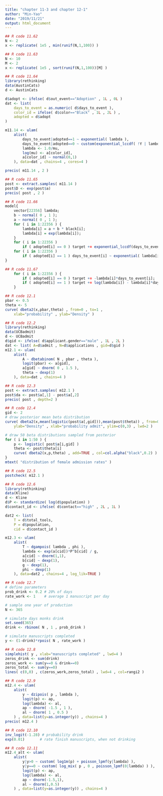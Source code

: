 ```yaml
---
title: "chapter 11-3 and chapter 12-1"
author: "Min-Yao"
date: "2019/11/21"
output: html_document
---
```


```r
## R code 11.62
N <- 2
x <- replicate( 1e5 , min(runif(N,1,100)) )

## R code 11.63
N <- 10
M <- 2
x <- replicate( 1e5 , sort(runif(N,1,100))[M] )

## R code 11.64
library(rethinking)
data(AustinCats)
d <- AustinCats

d$adopt <- ifelse( d$out_event=="Adoption" , 1L , 0L )
dat <- list(
    days_to_event = as.numeric( d$days_to_event ),
    color_id = ifelse( d$color=="Black" , 1L , 2L ) ,
    adopted = d$adopt
)

m11.14 <- ulam(
    alist(
        days_to_event|adopted==1 ~ exponential( lambda ),
        days_to_event|adopted==0 ~ custom(exponential_lccdf( !Y | lambda )),
        lambda <- 1.0/mu,
        log(mu) <- a[color_id],
        a[color_id] ~ normal(0,1)
    ), data=dat , chains=4 , cores=4 )

precis( m11.14 , 2 )

## R code 11.65
post <- extract.samples( m11.14 )
post$D <- exp(post$a)
precis( post , 2 )

## R code 11.66
model{
    vector[22356] lambda;
    b ~ normal( 0 , 1 );
    a ~ normal( 0 , 1 );
    for ( i in 1:22356 ) {
        lambda[i] = a + b * black[i];
        lambda[i] = exp(lambda[i]);
    }
    for ( i in 1:22356 )
        if ( adopted[i] == 0 ) target += exponential_lccdf(days_to_event[i] | lambda[i]);
    for ( i in 1:22356 )
        if ( adopted[i] == 1 ) days_to_event[i] ~ exponential( lambda[i] );
}

## R code 11.67
    for ( i in 1:22356 ) {
        if ( adopted[i] == 0 ) target += -lambda[i]*days_to_event[i];
        if ( adopted[i] == 1 ) target += log(lambda[i]) - lambda[i]*days_to_event[i];
    }
```

```r
## R code 12.1
pbar <- 0.5
theta <- 5
curve( dbeta2(x,pbar,theta) , from=0 , to=1 ,
    xlab="probability" , ylab="Density" )

## R code 12.2
library(rethinking)
data(UCBadmit)
d <- UCBadmit
d$gid <- ifelse( d$applicant.gender=="male" , 1L , 2L )
dat <- list( A=d$admit , N=d$applications , gid=d$gid )
m12.1 <- ulam(
    alist(
        A ~ dbetabinom( N , pbar , theta ),
        logit(pbar) <- a[gid],
        a[gid] ~ dnorm( 0 , 1.5 ),
        theta ~ dexp(1)
    ), data=dat , chains=4 )

## R code 12.3
post <- extract.samples( m12.1 )
post$da <- post$a[,1] - post$a[,2]
precis( post , depth=2 )

## R code 12.4
gid <- 2
# draw posterior mean beta distribution
curve( dbeta2(x,mean(logistic(post$a[,gid])),mean(post$theta)) , from=0 , to=1 ,
    ylab="Density" , xlab="probability admit", ylim=c(0,3) , lwd=2 )

# draw 50 beta distributions sampled from posterior
for ( i in 1:50 ) {
    p <- logistic( post$a[i,gid] )
    theta <- post$theta[i]
    curve( dbeta2(x,p,theta) , add=TRUE , col=col.alpha("black",0.2) )
}
mtext( "distribution of female admission rates" )

## R code 12.5
postcheck( m12.1 )

## R code 12.6
library(rethinking)
data(Kline)
d <- Kline
d$P <- standardize( log(d$population) )
d$contact_id <- ifelse( d$contact=="high" , 2L , 1L )

dat2 <- list(
    T = d$total_tools,
    P = d$population,
    cid = d$contact_id )

m12.3 <- ulam(
    alist(
        T ~ dgampois( lambda , phi ),
        lambda <- exp(a[cid])*P^b[cid] / g,
        a[cid] ~ dnorm(1,1),
        b[cid] ~ dexp(1),
        g ~ dexp(1),
        phi ~ dexp(1)
    ), data=dat2 , chains=4 , log_lik=TRUE )

## R code 12.7
# define parameters
prob_drink <- 0.2 # 20% of days
rate_work <- 1    # average 1 manuscript per day

# sample one year of production
N <- 365

# simulate days monks drink
set.seed(365)
drink <- rbinom( N , 1 , prob_drink )

# simulate manuscripts completed
y <- (1-drink)*rpois( N , rate_work )

## R code 12.8
simplehist( y , xlab="manuscripts completed" , lwd=4 )
zeros_drink <- sum(drink)
zeros_work <- sum(y==0 & drink==0)
zeros_total <- sum(y==0)
lines( c(0,0) , c(zeros_work,zeros_total) , lwd=4 , col=rangi2 )

## R code 12.9
m12.4 <- ulam(
    alist(
        y ~ dzipois( p , lambda ),
        logit(p) <- ap,
        log(lambda) <- al,
        ap ~ dnorm( -1.5 , 1 ),
        al ~ dnorm( 1 , 0.5 )
    ) , data=list(y=as.integer(y)) , chains=4 )
precis( m12.4 )

## R code 12.10
inv_logit(-1.28) # probability drink
exp(0.01)       # rate finish manuscripts, when not drinking

## R code 12.11
m12.4_alt <- ulam(
    alist(
        y|y>0 ~ custom( log1m(p) + poisson_lpmf(y|lambda) ),
        y|y==0 ~ custom( log_mix( p , 0 , poisson_lpmf(0|lambda) ) ),
        logit(p) <- ap,
        log(lambda) <- al,
        ap ~ dnorm(-1.5,1),
        al ~ dnorm(1,0.5)
    ) , data=list(y=as.integer(y)) , chains=4 )
```

